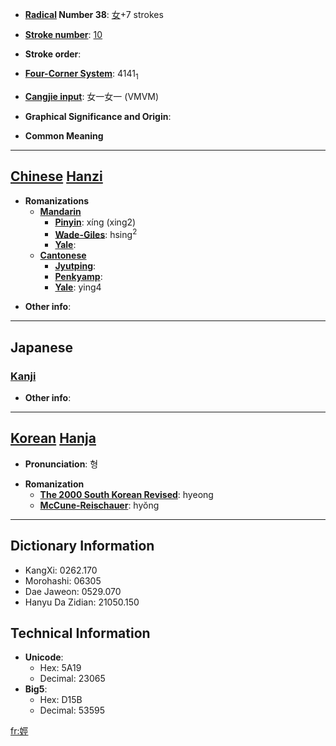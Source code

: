 * '''[[Wiktionary:Chinese radical index| Radical]] Number 38''': [[Wiktionary:Chinese radical index 女|女]]+7 strokes

* '''[[Wiktionary:Chinese total strokes index|Stroke number]]''': [[Wiktionary:Chinese total strokes index 10|10]]

* '''Stroke order''': 

* '''[[Wiktionary:Chinese four corner index|Four-Corner System]]''': 4141<sub>1</sub>

* '''[[Wiktionary:Chinese Cangjie index|Cangjie input]]''': 女一女一 (VMVM)

* '''Graphical Significance and Origin''': 

* '''Common Meaning'''

----

== [[Chinese]] [[Hanzi]] ==

* '''Romanizations'''
** '''[[Mandarin]]'''
*** '''[[Pinyin]]''': xíng (xing2)
*** '''[[Wade-Giles]]''': hsing<sup>2</sup>
*** '''[[Yale]]''': 
** '''[[Cantonese]]'''
*** '''[[Jyutping]]''':
*** '''[[Penkyamp]]''': 
*** '''[[Yale]]''': ying4

* '''Other info''': 

----

==Japanese==
===[[Kanji]]===
{{kanji|on readings=[[ごう]] (gō), [[ぎょう]] (gyō), [[こう]] (kō), [[けい]] (kei)
|kun readings=[[すらりとしてみめよい]] (suraritoshitemimeyoi), [[はしたあめ]] (hashitaame)
}}

* '''Other info''':  

----

== [[Korean]] [[Hanja]] ==

* '''Pronunciation''': 형

* '''Romanization'''
** '''[[The 2000 South Korean Revised Romanization|The 2000 South Korean Revised]]''': hyeong
** '''[[McCune-Reischauer]]''': hyŏng

----

== Dictionary Information ==

* KangXi: 0262.170
* Morohashi: 06305
* Dae Jaweon: 0529.070
* Hanyu Da Zidian: 21050.150

== Technical Information ==

* '''Unicode''':
** Hex: 5A19
** Decimal: 23065
* '''Big5''':
** Hex: D15B
** Decimal: 53595

[[fr:娙]]